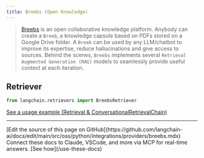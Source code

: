 ```yaml
---
title: Breebs (Open Knowledge)
---
```


>[Breebs](https://www.breebs.com/) is an open collaborative knowledge platform.
>Anybody can create a `Breeb`, a knowledge capsule based on PDFs stored on a Google Drive folder.
>A `Breeb` can be used by any LLM/chatbot to improve its expertise, reduce hallucinations and give access to sources.
>Behind the scenes, `Breebs` implements several `Retrieval Augmented Generation (RAG)` models
> to seamlessly provide useful context at each iteration.

## Retriever

```python
from langchain.retrievers import BreebsRetriever
```

[See a usage example (Retrieval & ConversationalRetrievalChain)](/oss/python/integrations/retrievers/breebs)

---

<Callout icon="pen-to-square" iconType="regular">
    [Edit the source of this page on GitHub](https://github.com/langchain-ai/docs/edit/main/src/oss/python/integrations/providers/breebs.mdx)
</Callout>
<Tip icon="terminal" iconType="regular">
    Connect these docs to Claude, VSCode, and more via MCP for    real-time answers. [See how](/use-these-docs)
</Tip>

